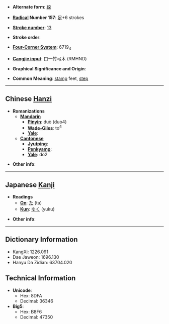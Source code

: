 * '''Alternate form''': [[跥]]

* '''[[Wiktionary:Chinese radical index| Radical]] Number 157''': [[Wiktionary:Chinese radical index 足|足]]+6 strokes

* '''[[Wiktionary:Chinese total strokes index|Stroke number]]''': [[Wiktionary:Chinese total strokes index 13|13]]

* '''Stroke order''': 

* '''[[Wiktionary:Chinese four corner index|Four-Corner System]]''': 6719<sub>4</sub>

* '''[[Wiktionary:Chinese Cangjie index|Cangjie input]]''': 口一竹弓木 (RMHND)

* '''Graphical Significance and Origin''': 

* '''Common Meaning''': [[stamp]] feet, [[step]]

----

== Chinese [[Hanzi]] ==

* '''Romanizations'''
** '''[[Mandarin]]'''
*** '''[[Pinyin]]''': duò (duo4)
*** '''[[Wade-Giles]]''': to<sup>4</sup>
*** '''[[Yale]]''': 
** '''[[Cantonese]]'''
*** '''[[Jyutping]]''':
*** '''[[Penkyamp]]''': 
*** '''[[Yale]]''': do2

* '''Other info''': 

----

== Japanese [[Kanji]] ==

* '''Readings'''
** '''[[On]]''': [[た]] (ta)
** '''[[Kun]]''': [[ゆく]] (yuku)

* '''Other info''':  

----

== Dictionary Information ==

* KangXi: 1226.091
* Dae Jaweon: 1696.130
* Hanyu Da Zidian: 63704.020

== Technical Information ==

* '''Unicode''':
** Hex: 8DFA
** Decimal: 36346
* '''Big5''':
** Hex: B8F6
** Decimal: 47350
